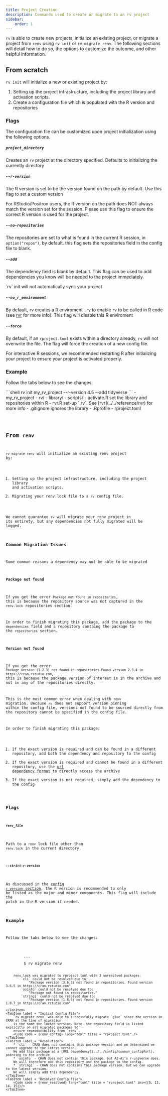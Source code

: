 ```yaml
---
title: Project Creation
description: Commands used to create or migrate to an rv project
sidebar:
    order: 1
---
```



`rv` is able to create new projects, initialize an existing project, or migrate a project from `renv`
using `rv init` or `rv migrate renv`. The following sections will detail how to do so, the options to customize
the outcome, and other helpful information.

## From scratch
`rv init` will initialize a new or existing project by:

1. Setting up the project infrastructure, including the project library and activation scripts.
2. Create a configuration file which is populated with the R version and repositories

### Flags
The configuration file can be customized upon project initialization using the following options.

##### `project_directory` <Badge text="argument" variant="tip"/>
Creates an `rv` project at the directory specified. Defaults to initializing the currently directory

##### `--r-version`
The R version is set to be the version found on the path by default. 
Use this flag to set a custom version
<Aside type="note">
For RStudio/Positron users, the R version on the path does NOT always match the version set for the session. 
Please use this flag to ensure the correct R version is used for the project.
</Aside>

##### `--no-repositories`
The repositories are set to what is found in the current R session,
in `option("repos")`, by default. this flag sets the repositories field in the config file to blank.

##### `--add` 
The dependency field is blank by default. This flag can be used to add dependencies you know 
will be needed to the project immediately.
<Aside type="note">
`rv` init will not automatically sync your project
</Aside>

##### `--no_r_environment`
By default, `rv` creates a R enviroment `.rv` to enable `rv` to be called in R code 
(see [rvr](../../reference/rvr) for more info). This flag will disable this R enviroment

##### `--force`
By default, if an `rproject.toml` exists within a directory already, `rv` will not overwrite the file.
The flag will force the creation of a new config file.


For interactive R sessions, we recommended restarting R after initializing your project to ensure your 
project is activated properly.

### Example

Follow the tabs below to see the changes:

<Tabs>
    <TabItem label = "Command">
    ```shell
    rv init my_rv_project --r-version 4.5 --add tidyverse
    ```
    </TabItem>
    <TabItem label = "File Structure">
        <FileTree>
            - my_rv_project
                - rv/
                    - library/
                    - scripts/
                        - activate.R set the library and repositories within R
                        - rvr.R set-up `.rv`. See [rvr](../../reference/rvr) for more info
                    - .gitignore ignores the library
                - .Rprofile
                - rproject.toml
        </FileTree>
    </TabItem>
    <TabItem label = "Config File">
        <Code code = {init_config} lang="toml" title = "rproject.toml" />
    </TabItem>
</Tabs>

## From `renv`
`rv migrate renv` will initialize an existing renv project by:
1. Setting up the project infrastructure, including the project library and activation scripts.
2. Migrating your renv.lock file to a `rv` config file.

We cannot guarantee `rv` will migrate your renv project in its entirety, but any dependencies not fully migrated will be logged.

### Common Migration Issues
Some common reasons a dependency may not be able to be migrated

####  Package not found
If you get the error `Package not found in repositories`, this is because the repository source was not
captured in the `renv.lock` repositories section. 

In order to finish migrating this package, add the package to the `dependencies` field and a repository containg
the package to the `repositories` section.

#### Version not found
If you get the error `Package version (1.2.3) not found in repositories Found version 2.3.4 in https://cran.rstudio.com`,
this is because the package version of interest is in the archive and not in any of the repositories directly.

This is the most common error when dealing with `renv` migration. Because `rv` does not support version pinning within the
config file, versions not found to be sourced directly from the repository cannot be specified in the config file. 

In order to finish migrating this package:
1. If the exact version is required and can be found in a different repository, add both the dependency and repository to the config
2. If the exact version is required and cannot be found in a different repository, use the [url dependency format](../../config/common_config#url) to directly access the archive
3. If the exact version is not required, simply add the dependency to the config

### Flags

##### `renv_file` <Badge text="argument" variant="tip"/>
Path to a `renv` lock file other than `renv.lock` in the current directory.

##### `--strict-r-version`
As discussed in the [config `r_version` section](../../config/common_config#r_version), the R version is recommended to only be listed as the major and minor
components. This flag will include the patch in the R version if needed.

### Example

Follow the tabs below to see the changes:

<Tabs>
    <TabItem label = "Command">
        ```
        $ rv migrate renv

        renv.lock was migrated to rproject.toml with 3 unresolved packages: 
            `cli` could not be resolved due to: 
                "Package version (3.6.3) not found in repositories. Found version 3.6.5 in https://cran.rstudio.com"
            `osinfo` could not be resolved due to: 
                "Package not found in repositories."
            `stringi` could not be resolved due to: 
                "Package version (1.8.4) not found in repositories. Found version 1.8.7 in https://cran.rstudio.com"
        ```
    </TabItem>
    <TabItem label = "Initial Config File">
        `rv migrate renv` was able to successfully migrate `glue` since the version in CRAN at the time of migration 
        is the same the locked version. Note, the repository field is listed explicitly on all migrated packages to
        ensure reproducibility from `renv`.
        <Code code = {renv_config} lang="toml" title = "rproject.toml" />
    </TabItem>
    <TabItem label = "Resolution">
        * `cli` - CRAN does not contains this package version and we determined we cannot upgrade to the latest version. 
        We add this package as a [URL dependency](../../config/common_config#url), pointing to the archive
        * `osinfo` - CRAN does not contain this package, but A2-Ai's r-universe does. 
        We will therefore add this repository and the package to the config.
        * `stringi` - CRAN does not contains this package version, but we can upgrade to the latest version.
        We will simply add this dependency.
    </TabItem>
    <TabItem label = "Resolved Config File">
        <Code code = {renv_resolved} lang="toml" title = "rproject.toml" ins={[8, 13, 14, 15]}/>
    </TabItem>
</Tabs>